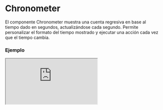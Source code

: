 # Chronometer

El componente Chronometer muestra una cuenta regresiva en base al tiempo dado en segundos, actualizándose cada segundo. Permite personalizar el formato del tiempo mostrado y ejecutar una acción cada vez que el tiempo cambia.


### Ejemplo

<Iframe
  minHeightIframe="30dvh"
  src="https://fenextjs-component-storybook.vercel.app/iframe.html?args=&id=chronometer-chronometer--index&viewMode=story"
/>

### Importacion

Para importar el componente Chronometer, se puede hacer desde fenextjs

```tsx copy
import { Chronometer } from "fenextjs";
```

### Parametros

| Parametro         | Tipo                    | Requerido | Default                                                   | Descripcion                                                                                           |
| ----------------- | ----------------------- | --------- | --------------------------------------------------------- | ----------------------------------------------------------------------------------------------------- |
| time              | number                  | no        | 100                                                       | El tiempo inicial en segundos que se mostrará y del cual el cronómetro comenzará la cuenta regresiva. |
| onChange          | (time: number) =\> void | no        | undefined                                                 | Función que se ejecuta cada vez que el tiempo cambia, recibiendo el nuevo tiempo como parámetro.      |
| min               | number                  | no        | 0                                                         | El tiempo mínimo al que puede llegar el cronómetro, en segundos.                                      |
| optionsTimeToText | getTimeToTextProps      | no        | \{days: false, hours: true,minutes: true,seconds: true \} | Opciones para personalizar el formato del tiempo mostrado, como si incluir o no los días.             |
| className         | string                  | no        | ''                                                        | Clase CSS personalizada para el componente.                                                           |

### Storybook

Para ver el storybook del componente lo puede hacer con este [link](https://fenextjs-component-storybook.vercel.app/?path=/story/chronometer-chronometer--index)

### Usos

- Cronómetro básico

```tsx copy
<Chronometer time={120} />
```

- Cronómetro con acción al cambiar el tiempo

```tsx copy
<Chronometer
  time={60}
  onChange={(newTime) => console.log("Nuevo tiempo:", newTime)}
/>
```

- Cronómetro con formato de tiempo personalizado

```tsx copy
<Chronometer
  time={3600}
  optionsTimeToText={{ hours: true, minutes: true, seconds: true }}
/>
```
